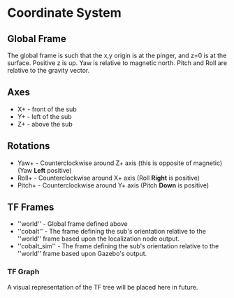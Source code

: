 # Coordinate System

## Global Frame
The global frame is such that the x,y origin is at the pinger, and z=0 is at the surface. Positive z is up. Yaw is relative to magnetic north. Pitch and Roll are relative to the gravity vector.


## Axes

  * X+ - front of the sub
  * Y+ - left of the sub
  * Z+ - above the sub

## Rotations

  * Yaw+ - Counterclockwise around Z+ axis (this is opposite of magnetic) (Yaw **Left** positive)
  * Roll+ - Counterclockwise around X+ axis (Roll **Right** is positive)
  * Pitch+ - Counterclockwise around Y+ axis (Pitch **Down** is positive)


## TF Frames

  * ''world'' - Global frame defined above
  * ''cobalt'' - The frame defining the sub's orientation relative to the ''world'' frame based upon the localization node output.
  * ''cobalt_sim'' - The frame defining the sub's orientation relative to the ''world'' frame based upon Gazebo's output.

### TF Graph

A visual representation of the TF tree will be placed here in future.

